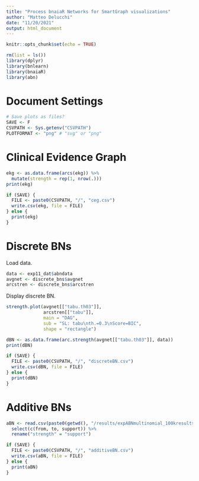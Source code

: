 ```yaml
---
title: "Process bnaiaR Networks for SmartGraph visualizations"
author: "Matteo Delucchi"
date: "11/20/2021"
output: html_document
---
```


```r
knitr::opts_chunk$set(echo = TRUE)
```

```r
rm(list = ls())
library(dplyr)
library(bnlearn)
library(bnaiaR)
library(abn)
```

# Document Settings
```r
# Save plots as files? 
SAVE <- F
CSVPATH <- Sys.getenv("CSVPATH")
PLOTFORMAT <- "png" # "svg" or "png"
```

# Clinical Evidence Graph

```r
ekg <- as.data.frame(arcs(ekg)) %>%
  mutate(strength = rep(1, nrow(.)))
print(ekg)
```

```r
if (SAVE) {
  FILE <- paste0(CSVPATH, "/", "ceg.csv")
  write.csv(ekg, file = FILE)
} else {
  print(ekg)
}
```


# Discrete BNs

Load data.
```r
data <- exp11_dat$abndata
avgnet <- discrete_bns$avgnet
arcstren <- discrete_bns$arcstren
```

Display discrete BN.
```r
strength.plot(avgnet[["tabu.th03"]],
              arcstren[["tabu"]],
              main = "DAG",
              sub = "SL: tabu\nth.=0.3\nScore=BIC",
              shape = "rectangle")
```

```r
dBN <- as.data.frame(arc.strength(avgnet[["tabu.th03"]], data)) 
print(dBN)
```

```r
if (SAVE) {
  FILE <- paste0(CSVPATH, "/", "discreteBN.csv")
  write.csv(dBN, file = FILE)
} else {
  print(dBN)
}
```

# Additive BNs

```r
aBN <- read.csv(paste0(getwd(), "/results/expABNmultinomial_100kresults_table_mle.csv")) %>%
  select(c(from, to, support)) %>%
  rename("strength" = "support")
```

```r
if (SAVE) {
  FILE <- paste0(CSVPATH, "/", "additiveBN.csv")
  write.csv(aBN, file = FILE)
} else {
  print(aBN)
}
```
